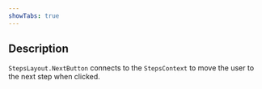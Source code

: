 ```yaml
---
showTabs: true
---
```


## Description

`StepsLayout.NextButton` connects to the `StepsContext` to move the user to the next step when clicked.

